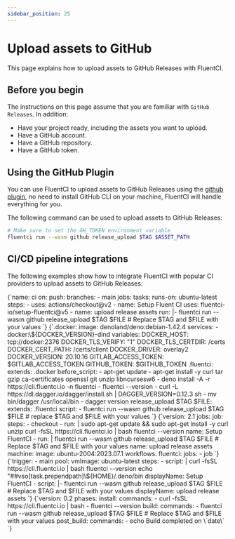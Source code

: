 ```yaml
---
sidebar_position: 25
---
```


# Upload assets to GitHub

This page explains how to upload assets to GitHub Releases with FluentCI.

## Before you begin

The instructions on this page assume that you are familiar with `GitHub Releases`. In addition:

- Have your project ready, including the assets you want to upload.
- Have a GitHub account.
- Have a GitHub repository.
- Have a GitHub token.

## Using the GitHub Plugin

You can use FluentCI to upload assets to GitHub Releases using the [github plugin](https://github.com/fluent-ci-templates/github-pipeline), no need to install GitHub CLI on your machine, FluentCI will handle everything for you.

The following command can be used to upload assets to GitHub Releases:

```bash
# Make sure to set the GH_TOKEN environment variable
fluentci run --wasm github release_upload $TAG $ASSET_PATH
```

## CI/CD pipeline integrations

The following examples show how to integrate FluentCI with popular CI providers to upload assets to GitHub Releases:


<Tabs>
  <TabItem value="gha" label="Github Actions">
    <CodeBlock language="yaml" title="ci.yml">
      {`name: ci
on:
  push:
    branches:
      - main
jobs:
  tasks:
    runs-on: ubuntu-latest
    steps:
      - uses: actions/checkout@v2
      - name: Setup Fluent CI
        uses: fluentci-io/setup-fluentci@v5
      - name: upload release assets
        run: |-
          fluentci run --wasm github release_upload $TAG $FILE # Replace $TAG and $FILE with your values
    `}
    </CodeBlock>
  </TabItem>
  <TabItem value="gitlab" label="GitLab CI">
    <CodeBlock language="yaml" title=".gitlab-ci.yml">
      {`.docker:
  image: denoland/deno:debian-1.42.4
  services:
    - docker:\${DOCKER_VERSION}-dind
  variables:
    DOCKER_HOST: tcp://docker:2376
    DOCKER_TLS_VERIFY: "1"
    DOCKER_TLS_CERTDIR: /certs
    DOCKER_CERT_PATH: /certs/client
    DOCKER_DRIVER: overlay2
    DOCKER_VERSION: 20.10.16
    GITLAB_ACCESS_TOKEN: $GITLAB_ACCESS_TOKEN
    GITHUB_TOKEN: $GITHUB_TOKEN
.fluentci:
  extends: .docker
  before_script:
    - apt-get update
    - apt-get install -y curl tar gzip ca-certificates openssl git unzip libncursesw6
    - deno install -A -r https://cli.fluentci.io -n fluentci
    - fluentci --version
    - curl -L https://dl.dagger.io/dagger/install.sh | DAGGER_VERSION=0.12.3 sh
    - mv bin/dagger /usr/local/bin
    - dagger version
release_upload $TAG $FILE:
  extends: .fluentci
  script:
    - fluentci run --wasm github release_upload $TAG $FILE # replace $TAG and $FILE with your values
`}

</CodeBlock>
</TabItem>
<TabItem value="circleci" label="Circle CI">
<CodeBlock language="yaml" title=".circleci/config.yml">
{`version: 2.1
jobs:
  job:
    steps:
      - checkout
      - run: |
          sudo apt-get update && sudo apt-get install -y curl unzip
          curl -fsSL https://cli.fluentci.io | bash
          fluentci --version
        name: Setup FluentCI
      - run: |
          fluentci run --wasm github release_upload $TAG $FILE # Replace $TAG and $FILE with your values
        name: upload release assets
    machine:
      image: ubuntu-2004:2023.07.1
workflows:
  fluentci:
    jobs:
      - job
      `}
</CodeBlock>
</TabItem>
<TabItem value="azure" label="Azure Pipelines">
<CodeBlock language="yaml" title="azure-pipelines.yml">
{`trigger:
  - main
pool:
  vmImage: ubuntu-latest
steps:
  - script: |
      curl -fsSL https://cli.fluentci.io | bash
      fluentci --version
      echo "##vso[task.prependpath]\${HOME}/.deno/bin
    displayName: Setup FluentCI
  - script: |-
      fluentci run --wasm github release_upload $TAG $FILE # Replace $TAG and $FILE with your values
    displayName: upload release assets
    `}
</CodeBlock>
</TabItem>
<TabItem value="aws" label="AWS CodePipeline">
<CodeBlock language="yaml" title="buildspec.yml">
{`version: 0.2
phases:
  install:
    commands:
      - curl -fsSL https://cli.fluentci.io | bash
      - fluentci --version
  build:
    commands:
      - fluentci run --wasm github release_upload $TAG $FILE # Replace $TAG and $FILE with your values
  post_build:
    commands:
      - echo Build completed on \`date\`
      `}
</CodeBlock>
</TabItem>
</Tabs>
